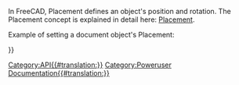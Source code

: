 <languages/>
{{VeryImportantMessage|(October 2019) Do not edit this page. The information is incomplete and outdated. For the latest API, see the [https://www.freecadweb.org/api autogenerated API documentation], or generate the documentation yourself, see [[Source documentation|Source documentation]].}}

In FreeCAD, Placement defines an object's position and rotation. The Placement concept is explained in detail here: [[Placement|Placement]].

Example of setting a document object's Placement: 
{{Code|code=
myObj = FreeCAD.ActiveDocument.ActiveObject
pl = FreeCAD.Placement()
pl.move(FreeCAD.Vector(2,0,0))
myObj.Placement = pl
}}

{{APIClass|Placement| ) or (Placement) or (Matrix) or (Base, Rotation) or (Base,Rotation,Center) or (Base,Axis,Angle|Constructs a placement, empty or with the given arguments, or as a copy of the given placement.}}
{{APIProperty|Base|a vector representing the Placement's position.}}
{{APIProperty|Rotation|a quaternion representing the Placement's rotation.}}
{{APIFunction|inverse| |computes the inverse placement|a placement.}}
{{APIFunction|move|Vector|moves the Placement along the given vector|nothing}}
{{APIFunction|multVec|Vector|applies the Placement to the given vector|the resulting vector.}}
{{APIFunction|multiply|Placement|multiplies this placement with another one|the resulting placement.}}
{{APIFunction|toMatrix| | |a matrix representing the Placement's transformation.}}

{{Userdocnavi{{#translation:}}}}
[[Category:API{{#translation:}}]]
[[Category:Poweruser Documentation{{#translation:}}]]
{{clear}}